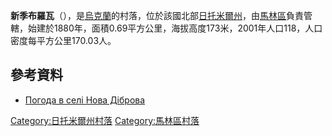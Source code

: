 {{coord|50|55|54|N|29|15|13|E|scale:30000|display=title}}

'''新季布羅瓦'''（{{lang-uk|Нова Діброва}}），是[[烏克蘭|烏克蘭]]的村落，位於該國北部[[日托米爾州|日托米爾州]]，由[[馬林區|馬林區]]負責管轄，始建於1880年，面積0.69平方公里，海拔高度173米，2001年人口118，人口密度每平方公里170.03人。

==參考資料==
* [http://weather.in.ua/ua/zhitomirskaja/17057 Погода в селі Нова Діброва] {{Wayback|url=http://weather.in.ua/ua/zhitomirskaja/17057 |date=20111219164409 }}

{{DEFAULTSORT:Нова Діброва}}
[[Category:日托米爾州村落|Category:日托米爾州村落]]
[[Category:馬林區村落|Category:馬林區村落]]


{{Zhytomyr-geo-stub}}